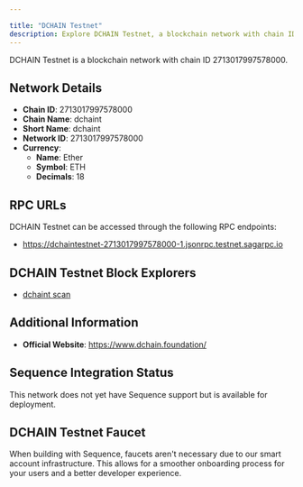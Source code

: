 ```yaml
---

title: "DCHAIN Testnet"
description: Explore DCHAIN Testnet, a blockchain network with chain ID 2713017997578000. Learn about its native currency, Ether, and how to interact with the network.
---
```




DCHAIN Testnet is a blockchain network with chain ID 2713017997578000.

## Network Details

- **Chain ID**: 2713017997578000
- **Chain Name**: dchaint
- **Short Name**: dchaint
- **Network ID**: 2713017997578000
- **Currency**: 
  - **Name**: Ether
  - **Symbol**: ETH
  - **Decimals**: 18

## RPC URLs

DCHAIN Testnet can be accessed through the following RPC endpoints:

- https://dchaintestnet-2713017997578000-1.jsonrpc.testnet.sagarpc.io

## DCHAIN Testnet Block Explorers

- [dchaint scan](https://dchaintestnet-2713017997578000-1.testnet.sagaexplorer.io)

## Additional Information

- **Official Website**: https://www.dchain.foundation/

## Sequence Integration Status

This network does not yet have Sequence support but is available for deployment.

## DCHAIN Testnet Faucet

When building with Sequence, faucets aren't necessary due to our smart account infrastructure. This allows for a smoother onboarding process for your users and a better developer experience.
